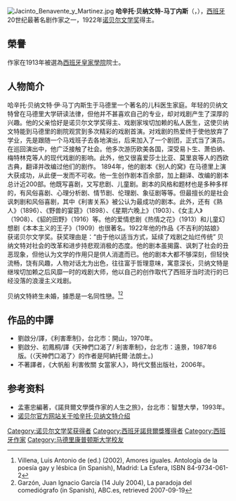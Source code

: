 {{Copypaste|time=2022-03-01T21:17:42+00:00}}
[[File:Jacinto_Benavente_y_Martinez.jpg|thumb]]
'''哈辛托·贝纳文特-马丁内斯'''（{{lang|es|'''Jacinto Benavente y Martínez'''}}，{{bd|1866年|8月12日|1954年|7月14日|catIdx=B}}），[[西班牙|西班牙]]20世纪最著名剧作家之一，1922年[[诺贝尔文学奖|诺贝尔文学奖]]得主。
==榮譽==
作家在1913年被選為[[西班牙皇家學院|西班牙皇家學院]]院士。


==人物简介==
哈辛托·贝纳文特·伊·马丁内斯生于马德里一个著名的儿科医生家庭。年轻的贝纳文特曾在马德里大学研读法律，但他并不甚喜欢自己的专业，却对戏剧产生了深厚的兴趣。他的父亲恰好是诺贝尔文学奖得主、戏剧家埃切加赖的私人医生，这使贝纳文特能到马德里的剧院观赏到多次精彩的戏剧首演。对戏剧的热爱终于使他放弃了学业，先是跟随一个马戏班子去各地演出，后来加入了一个剧团，正式当了演员。在巡回演出中，他广泛接触了社会。他多次游历欧美各国，深受易卜生、萧伯纳、梅特林克等人的现代戏剧的影响。此外，他又很喜爱莎士比亚、莫里哀等人的西欧古典，翻译并改编过他们的剧作。
1894年，他的剧本《别人的窝》在马德里上演大获成功，从此便一发而不可收。他一生创作剧本百余部，加上翻译、改编的剧本总计近200部。他既写喜剧，又写悲剧、儿童剧。剧本的风格和题材也是多种多样的，有风俗喜剧、心理分析剧、情节剧、伦理剧、象征剧等等。但最擅长的是社会讽刺剧和风俗喜剧，其中《利害关系》被公认为最成功的剧本。此外，还有《熟人》（1896）、《野兽的宴筵》（1898）、《星期六晚上》（1903）、《女主人》（1908）、《貂的田野》（1916）等。他的爱情悲剧《热情之花》（1913）和儿童幻想剧《本本主义的王子》（1909）也很著名。1922年他的作品《不吉利的姑娘》获诺贝尔文学奖。获奖理由是：“由于他以适当方式，延续了戏剧之灿烂传统”
贝纳文特对社会的改革和进步持悲观消极的态度。他的剧本虽揭露、讽刺了社会的丑恶现象，但他认为文学的作用只是供人消遣而已。他的剧本大都不够深刻，但轻快流畅，饶有风趣，人物对话尢为出色，往往富于哲理意味，寓意深长，贝纳文特是继埃切加赖之后风靡一时的戏剧大师，他以自己的创作取代了西班牙当时流行的已经没落的浪漫主义戏剧。

贝纳文特終生未婚，據悉是一名同性戀。<ref>Villena, Luis Antonio de (ed.) (2002), Amores iguales. Antología de la poesía gay y lésbica (in Spanish), Madrid: La Esfera, ISBN 84-9734-061-2</ref><ref>Garzón, Juan Ignacio García (14 July 2004), La paradoja del comediógrafo (in Spanish), ABC.es, retrieved 2007-09-19</ref>

==作品的中譯==
*劉啟分/譯，《利害牽制》，台北市：開山，1970年。
*劉啟分、初鳳桐/譯《天神們口渴了/ 利害牽制》，台北市：遠景，1987年6版。(〈天神們口渴了〉的作者是阿納托爾‧法朗士。)
*不著譯者，《大帆船 利害攸關 女當家人》，時代文藝出版社，2006年。

== 参考资料 ==
* 孟憲忠編著，《諾貝爾文學獎作家的人生之旅》，台北市：智慧大學，1993年。
* [http://nobelprize.org/nobel_prizes/literature/laureates/1922/benavente-bio.html 诺贝尔官方网站关于哈辛托·贝纳文特介绍]{{Wayback|url=http://nobelprize.org/nobel_prizes/literature/laureates/1922/benavente-bio.html |date=20071024121239 }}

{{诺贝尔文学奖获得者 (1901年-1925年)}}
{{Authority control}}
{{DEFAULTSORT:Benavente y Martínez, Jacinto}}
[[Category:诺贝尔文学奖获得者|Category:诺贝尔文学奖获得者]]
[[Category:西班牙諾貝爾獎獲得者|Category:西班牙諾貝爾獎獲得者]]
[[Category:西班牙作家|Category:西班牙作家]]
[[Category:马德里康普顿斯大学校友|Category:马德里康普顿斯大学校友]]